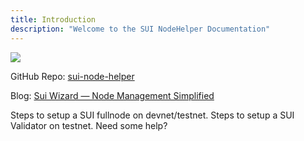 ```yaml
---
title: Introduction
description: "Welcome to the SUI NodeHelper Documentation"
---
```


<Frame>
  <img src="/images/sui-node-helper-welcome.png" />
</Frame>

GitHub Repo: [sui-node-helper](https://github.com/Scale3-Labs/sui-node-helper)

Blog: [Sui Wizard — Node Management Simplified](https://medium.com/@scale3/sui-wizard-node-management-simplified-b6a7395745e5)

<CardGroup cols={2}>
  <Card
    title="Setup Full Node"
    icon="gear"
    iconType="regular"
    href="/sui-node-helper/running-a-sui-fullnode"
  >
    Steps to setup a SUI fullnode on devnet/testnet.
  </Card>
  <Card
    title="Setup Validator"
    icon="gears"
    href="/sui-node-helper/running-a-sui-validator"
  >
    Steps to setup a SUI Validator on testnet.
  </Card>
  <Card
    title="FAQs"
    icon="question"
    iconType="solid"
    href="/sui-node-helper/sui-node-helper-faqs"
  >
    Need some help?
  </Card>
</CardGroup>
